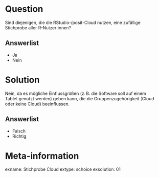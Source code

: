 Question
========

Sind diejenigen, die die RStudio-/posit-Cloud nutzen, eine zufällige Stichprobe aller R-Nutzer:innen?

Answerlist
----------
* Ja
* Nein


Solution
========

Nein, da es mögliche Einflussgrößen (z.$\,$B. die Software soll auf einem Tablet genutzt werden) geben kann, die die Gruppenzugehörigkeit (Cloud oder keine Cloud) beeinflussen.

Answerlist
----------
* Falsch
* Richtig



Meta-information
================
exname: Stichprobe Cloud
extype: schoice
exsolution: 01